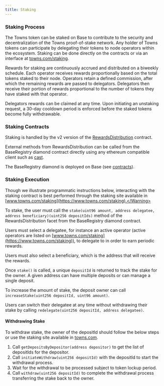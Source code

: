 ```yaml
---
title: Staking
---
```


### Staking Process

The Towns token can be staked on Base to contribute to the security and decentralization of the Towns proof-of-stake network. Any holder of Towns tokens can participate by delegating their tokens to node operators within the ecosystem. Staking can be done directly on the contracts or via an interface at [towns.com/staking](https://towns.com/staking).

Rewards for staking are continuously accrued and distributed on a biweekly schedule. Each operator receives rewards proportionally based on the total tokens staked to their node. Operators retain a defined commission, after which the remaining rewards are passed to delegators. Delegators then receive their portion of rewards proportional to the number of tokens they have staked with that operator.

Delegators rewards can be claimed at any time. Upon initiating an unstaking request, a 30-day cooldown period is enforced before the staked tokens become fully withdrawable.


### Staking Contracts

Staking is handled by the v2 version of the [RewardsDistribution](https://github.com/towns-protocol/towns/blob/main/packages/contracts/src/base/registry/facets/distribution/v2/RewardsDistribution.sol) contract.

External methods from RewardsDistribution can be called from the BaseRegistry diamond contract directly using any ethereum compatible client such as [cast](https://book.getfoundry.sh/cast/).

The BaseRegistry diamond is deployed on Base (see [contracts](../run/contracts)).

### Staking Execution

<Warning>Though we illustrate programmatic instructions below, interacting with the staking contract is best performed through the staking site available in [www.towns.com/staking](https://www.towns.com/staking).</Warning>

To stake, the user must call the `stake(uint96 amount, address delegatee, address beneficiary)(uint256 depositIds)` method  of the RewardsDistribution facet from the BaseRegistry diamond contract.

Users must select a delegatee, for instance an active operator (active operators are listed on [www.towns.com/staking](https://www.towns.com/staking)), to delegate to in order to earn periodic rewards.

Users must also select a beneficiary, which is the address that will receive the rewards.

Once `stake()` is called, a unique `depositId` is returned to track the stake for the owner. A given address can have multiple deposits or can manage a single deposit.

To increase the amount of stake, the deposit owner can call `increaseStake(uint256 depositId, uint96 amount)`.

<Note>Users can switch their delegatee at any time without withdrawing their stake by calling `redelegate(uint256 depositId, address delegatee)`.</Note>


#### Withdrawing Stake

To withdraw stake, the owner of the depositId should follow the below steps or use the staking site available in [towns.com](https://www.towns.com/staking).

1. Call `getDepositsByDepositor(address depositor)` to get the list of depositIds for the depositor.
2. Call `initiateWithdraw(uint256 depositId)` with the depositId to start the withdrawal process.
2. Wait for the withdrawal to be processed subject to token lockup period.
3. Call `withdraw(uint256 depositId)` to complete the withdrawal process transferring the stake back to the owner.

